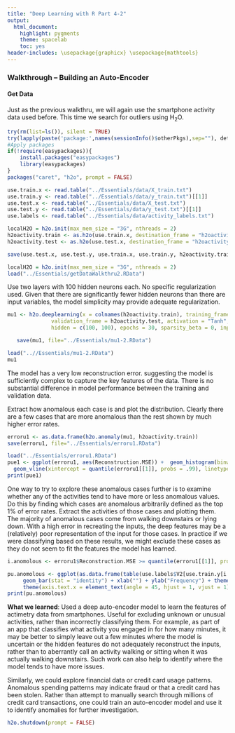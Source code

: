 ---
title: "Deep Learning with R Part 4-2"
output:
  html_document:
    highlight: pygments
    theme: spacelab
    toc: yes
header-includes: \usepackage{graphicx} \usepackage{mathtools}
---

### Walkthrough – Building an Auto-Encoder

#### Get Data

Just as the previous walkthru, we will again use the smartphone activity data used before.  This time we search for outliers using H~2~O.

```{r prepNewPart3, message=FALSE, warning=FALSE}
try(rm(list=ls()), silent = TRUE)
try(lapply(paste('package:',names(sessionInfo()$otherPkgs),sep=""), detach,character.only=TRUE,unload=TRUE), silent = TRUE)
#Apply packages
if(!require(easypackages)){
    install.packages("easypackages")
    library(easypackages)
}
packages("caret", "h2o", prompt = FALSE)
```

```{r getDataWalkthru2 , eval=FALSE}
use.train.x <- read.table("../Essentials/data/X_train.txt")
use.train.y <- read.table("../Essentials/data/y_train.txt")[[1]]
use.test.x <- read.table("../Essentials/data/X_test.txt")
use.test.y <- read.table("../Essentials/data/y_test.txt")[[1]]
use.labels <- read.table("../Essentials/data/activity_labels.txt")

localH2O = h2o.init(max_mem_size = "3G", nthreads = 2)
h2oactivity.train <- as.h2o(use.train.x, destination_frame = "h2oactivitytrain")
h2oactivity.test <- as.h2o(use.test.x, destination_frame = "h2oactivitytest")

save(use.test.x, use.test.y, use.train.x, use.train.y, h2oactivity.train, h2oactivity.test, use.labels, file="../Essentials/getDataWalkthru2.RData")
```
```{r echo=FALSE}
localH2O = h2o.init(max_mem_size = "3G", nthreads = 2)
load("../Essentials/getDataWalkthru2.RData")
```

Use two layers with 100 hidden neurons each. No specific regularization used. Given that there are significantly fewer hidden neurons than there are input variables, the model simplicity may provide adequate regularization.

```{r eval=FALSE}
mu1 <- h2o.deeplearning(x = colnames(h2oactivity.train), training_frame= h2oactivity.train, 
              validation_frame = h2oactivity.test, activation = "Tanh", autoencoder = TRUE, 
              hidden = c(100, 100), epochs = 30, sparsity_beta = 0, input_dropout_ratio = 0, l1 = 0, l2 = 0)

   save(mu1, file="../Essentials/mu1-2.RData")
```
```{r echo=FALSE}
load("..//Essentials/mu1-2.RData")
mu1
```

The model has a very low reconstruction error. suggesting the model is sufficiently complex to capture the key features of the data. There is no substantial difference in model performance between the training and validation data.

Extract how anomalous each case is and plot the distribution. Clearly there are a few cases that are more anomalous than the rest shown by much higher error rates.

```{r eval=FALSE}
erroru1 <- as.data.frame(h2o.anomaly(mu1, h2oactivity.train))
save(erroru1, file="../Essentials/erroru1.RData")
```
```{r}
load("../Essentials/erroru1.RData")
pue1 <- ggplot(erroru1, aes(Reconstruction.MSE)) +  geom_histogram(binwidth = .001, fill = "grey50") +
  geom_vline(xintercept = quantile(erroru1[[1]], probs = .99), linetype = 2) + theme_bw()
print(pue1)
```

One way to try to explore these anomalous cases further is to examine whether any of the activities tend to have more or less anomalous values. Do this by finding which cases are anomalous arbitrarily defined as the top 1% of error rates.  Extract the activities of those cases and plotting them. The majority of anomalous cases come from walking downstairs or lying down. With a high error in recreating the inputs, the deep features may be a (relatively) poor representation of the input for those cases. In practice if we were classifying based on these results, we might exclude these cases as they do not seem to fit the features the model has learned.

```{r}
i.anomolous <- erroru1$Reconstruction.MSE >= quantile(erroru1[[1]], probs = .99)

pu.anomolous <- ggplot(as.data.frame(table(use.labels$V2[use.train.y[i.anomolous]])), aes(Var1, Freq)) + 
     geom_bar(stat = "identity") + xlab("") + ylab("Frequency") + theme_classic() + 
     theme(axis.text.x = element_text(angle = 45, hjust = 1, vjust = 1))
print(pu.anomolous)
```

**What we learned**:  Used a deep auto-encoder model to learn the features of actimetry data from smartphones. Useful for excluding unknown or unusual activities, rather than incorrectly classifying them. For example, as part of an app that classifies what activity you engaged in for how many minutes, it may be better to simply leave out a few minutes where the model is uncertain or the hidden features do not adequately reconstruct the inputs, rather than to aberrantly call an activity walking or sitting when it was actually walking downstairs. Such work can also help to identify where the model tends to have more issues. 

Similarly, we could explore financial data or credit card usage patterns. Anomalous spending patterns may indicate fraud or that a credit card has been stolen. Rather than attempt to manually search through millions of credit card transactions, one could train an auto-encoder model and use it to identify anomalies for further investigation. 

```{r echo=FALSE}
h2o.shutdown(prompt = FALSE)
```
